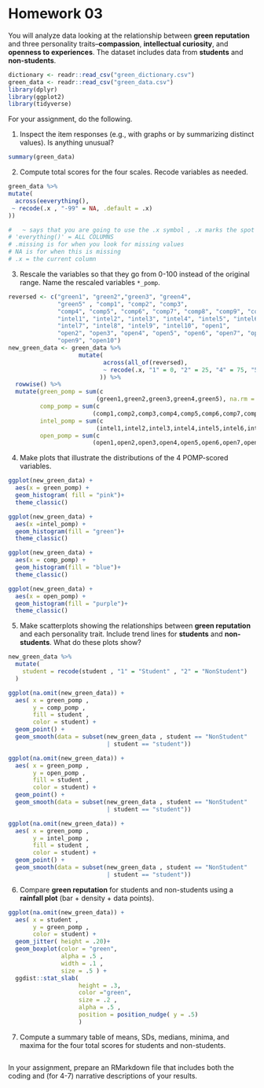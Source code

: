 # Homework 03

You will analyze data looking at the relationship between **green reputation** and three personality traits--**compassion**, **intellectual curiosity**, and **openness to experiences**.
The dataset includes data from **students** and **non-students**.

```r
dictionary <- readr::read_csv("green_dictionary.csv")
green_data <- readr::read_csv("green_data.csv")
library(dplyr) 
library(ggplot2)
library(tidyverse)
``` 

For your assignment, do the following.

  1. Inspect the item responses (e.g., with graphs or by summarizing distinct values). 
     Is anything unusual?
```r
summary(green_data) 

```
  
 
  2. Compute total scores for the four scales. 
     Recode variables as needed.
```r
green_data %>%
mutate(
  across(eeverything(),
 ~ recode(.x , "-99" = NA, .default = .x)
))

#   ~ says that you are going to use the .x symbol , .x marks the spot 
# 'everything()' = ALL COLUMNS 
# .missing is for when you look for missing values 
# NA is for when this is missing 
# .x = the current column 

```   
  
  
  3. Rescale the variables so that they go from 0-100 instead of the original range.
     Name the rescaled variables `*_pomp`.
```r
reversed <- c("green1", "green2","green3", "green4", 
              "green5" , "comp1", "comp2", "comp3", 
              "comp4", "comp5", "comp6", "comp7", "comp8", "comp9", "comp10", 
              "intel1", "intel2", "intel3", "intel4", "intel5", "intel6",
              "intel7", "intel8", "intel9", "intel10", "open1",
              "open2", "open3", "open4", "open5", "open6", "open7", "open8",
              "open9", "open10")
new_green_data <- green_data %>% 
                    mutate(
                           across(all_of(reversed),
                           ~ recode(.x, "1" = 0, "2" = 25, "4" = 75, "5" = 100)
                          )) %>% 
  rowwise() %>% 
  mutate(green_pomp = sum(c
                         (green1,green2,green3,green4,green5), na.rm = TRUE),
         comp_pomp = sum(c
                        (comp1,comp2,comp3,comp4,comp5,comp6,comp7,comp8,comp9,comp10), na.rm = TRUE),
         intel_pomp = sum(c
                         (intel1,intel2,intel3,intel4,intel5,intel6,intel7,intel8,intel9,intel10), na.rm = TRUE),
         open_pomp = sum(c
                        (open1,open2,open3,open4,open5,open6,open7,open8,open9,open10), na.rm = TRUE),) 

```
 
 
 
 
  4. Make plots that illustrate the distributions of the 4 POMP-scored variables.
  
```r
ggplot(new_green_data) +
  aes(x = green_pomp) +
  geom_histogram( fill = "pink")+
  theme_classic()

ggplot(new_green_data) +
  aes(x =intel_pomp) +
  geom_histogram(fill = "green")+
  theme_classic()

ggplot(new_green_data) +
  aes(x = comp_pomp) +
  geom_histogram(fill = "blue")+
  theme_classic()

ggplot(new_green_data) +
  aes(x = open_pomp) +
  geom_histogram(fill = "purple")+
  theme_classic()

```  
  
  
  
  5. Make scatterplots showing the relationships between **green reputation** and each personality trait.
     Include trend lines for **students** and **non-students**.
     What do these plots show?
```r

new_green_data %>%
  mutate(
    student = recode(student , "1" = "Student" , "2" = "NonStudent")
  )

ggplot(na.omit(new_green_data)) +
  aes( x = green_pomp ,
       y = comp_pomp ,
       fill = student , 
       color = student) +
  geom_point() +
  geom_smooth(data = subset(new_green_data , student == "NonStudent" 
                            | student == "student"))

ggplot(na.omit(new_green_data)) +
  aes( x = green_pomp ,
       y = open_pomp ,
       fill = student , 
       color = student) +
  geom_point() +
  geom_smooth(data = subset(new_green_data , student == "NonStudent" 
                            | student == "student"))

ggplot(na.omit(new_green_data)) +
  aes( x = green_pomp ,
       y = intel_pomp ,
       fill = student , 
       color = student) +
  geom_point() +
  geom_smooth(data = subset(new_green_data , student == "NonStudent" 
                            | student == "student"))
```  
  
  
  
  6. Compare **green reputation** for students and non-students using a **rainfall plot** (bar + density + data points).
```r

ggplot(na.omit(new_green_data)) +
  aes( x = student , 
       y = green_pomp , 
       color = student) +
  geom_jitter( height = .20)+
  geom_boxplot(color = "green",
               alpha = .5 ,
               width = .1 , 
               size = .5 ) +  
  ggdist::stat_slab(
                    height = .3,
                    color ="green",
                    size = .2 ,
                    alpha = .5 ,
                    position = position_nudge( y = .5)
                    )
```
 
 
 
 
 
  7. Compute a summary table of means, SDs, medians, minima, and maxima for the four total scores for students and non-students.
```r

``` 
 
  
In your assignment, prepare an RMarkdown file that includes both the coding and (for 4-7) narrative descriptions of your results.
